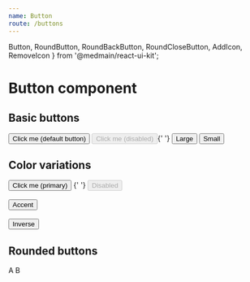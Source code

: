 ```yaml
---
name: Button
route: /buttons
---
```


  Button,
  RoundButton,
  RoundBackButton,
  RoundCloseButton,
  AddIcon,
  RemoveIcon
} from '@medmain/react-ui-kit';


# Button component

## Basic buttons

<Playground>
  <Root>
    <Button>Click me (default button)</Button> <Button disabled>Click me (disabled)</Button>{' '}
    <Button rsLarge>Large</Button> <Button rsSmall>Small</Button>
  </Root>
</Playground>

## Color variations

<Playground>
  <Root>
    <Button rsPrimary>Click me (primary)</Button>
    {'  '}
    <Button rsPrimary disabled>
      Disabled
    </Button>
    <br />
    <br />
    <Button rsAccent>Accent</Button>
    <br />
    <br />
    <Button rsInverse>Inverse</Button>
  </Root>
</Playground>

## Rounded buttons

<Playground>
  <Root>
    <RoundButton>A</RoundButton>
    <RoundButton>
      <AddIcon />
    </RoundButton>
    <RoundButton>
      <RemoveIcon />
    </RoundButton>
    <RoundButton rsPrimary>B</RoundButton>
    <RoundBackButton />
    <RoundCloseButton />
  </Root>
</Playground>
